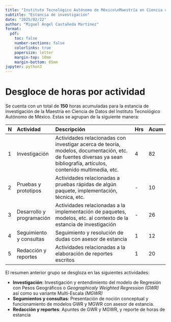 ---
title: "Instituto Tecnológico Autónomo de México\nMaestría en Ciencia de Datos"
subtitle: "Estancia de investigación"
date: "2025/02/22"
author: "Miguel Ángel Castañeda Martínez"
format:
  pdf:
    toc: false
    number-sections: false
    colorlinks: true
    papersize: letter
    margin-top: 10mm
    margin-bottom: 05mm
jupyter: python3
---

# Desgloce de horas por actividad

Se cuenta con un total de **150** horas acumuladas para la estancia de
investigación de la Maestría en Ciencia de Datos del Instituto Tecnológico
Autónomo de México. Estas se agrupan de la siguiente manera:

|N|Actividad|Descripción|Hrs|Acum|
|-|:--|:-----------|-|-|
|1|Investigación|Actividades relacionadas con investigar acerca de teoría, modelos, documentación, etc. de fuentes diversas ya sean bibliografía, artículos, contenido multimedia, etc.|4|82|
|2|Pruebas y prototipos|Actividades relacionadas a pruebas rápidas de algún paquete, implementación, técnica, etc.|-|10|
|3|Desarrollo y programación|Actividades relacionadas a la implementación de paquetes, modelos, etc. al contexto de la estancia de investigación|-|26|
|4|Seguimiento y consultas|Seguimiento y resolución de dudas con asesor de estancia|1|12|
|5|Redacción y reportes|Actividades relacionadas a la elaboración de reportes escritos|1|20|

El resumen anterior grupo se desgloza en las siguientes actividades:

* **Investigación**: Investigación y entendimiento del modelo de Regresión con
Pesos Geográficos o _Geographicaly Weighted Regression (GWR)_ así como su
variante Multi-Escala _(MGWR)_
* **Segumientos y consultas**: Presentación de noción conceptual y funcionamiento
de modelos GWR y MGWR con asesor de estancia.
* **Redacción y reportes**: Apuntes de GWR y MGWR, y reporte de horas de estancia